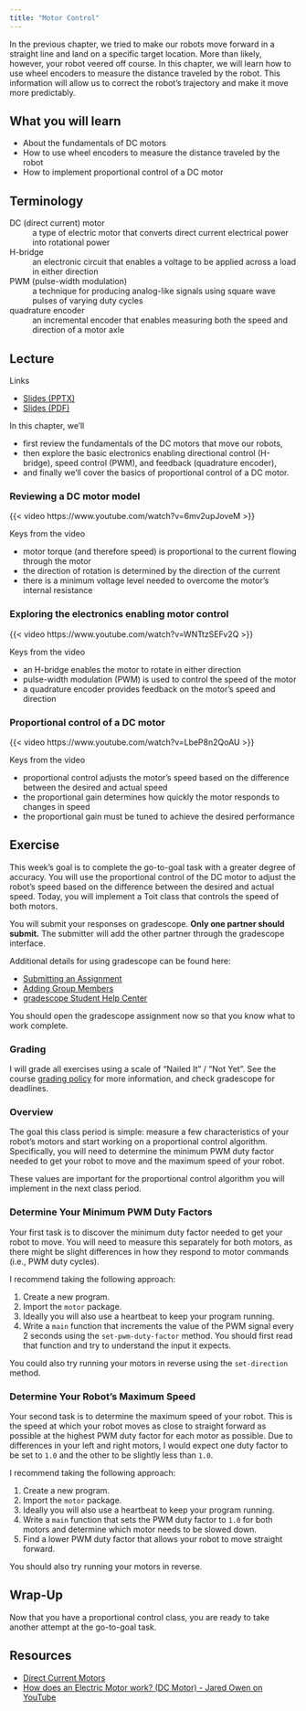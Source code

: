```yaml
---
title: "Motor Control"
---
```


<!-- TODO: homemade motor. encoder. bridge -->

In the previous chapter, we tried to make our robots move forward in a straight line and land on a specific target location. More than likely, however, your robot veered off course. In this chapter, we will learn how to use wheel encoders to measure the distance traveled by the robot. This information will allow us to correct the robot's trajectory and make it move more predictably.

## What you will learn

- About the fundamentals of DC motors
- How to use wheel encoders to measure the distance traveled by the robot
- How to implement proportional control of a DC motor

## Terminology

DC (direct current) motor
: a type of electric motor that converts direct current electrical power into rotational power

H-bridge
: an electronic circuit that enables a voltage to be applied across a load in either direction

PWM (pulse-width modulation)
: a technique for producing analog-like signals using square wave pulses of varying duty cycles

quadrature encoder
: an incremental encoder that enables measuring both the speed and direction of a motor axle

## Lecture

Links

- [Slides (PPTX)](../_static/lectures/07-MotorControl.pptx)
- [Slides (PDF)](../_static/lectures/07-MotorControl.pdf)

In this chapter, we'll

- first review the fundamentals of the DC motors that move our robots,
- then explore the basic electronics enabling directional control (H-bridge), speed control (PWM), and feedback (quadrature encoder),
- and finally we'll cover the basics of proportional control of a DC motor.

### Reviewing a DC motor model

{{< video https://www.youtube.com/watch?v=6mv2upJoveM >}}

Keys from the video

- motor torque (and therefore speed) is proportional to the current flowing through the motor
- the direction of rotation is determined by the direction of the current
- there is a minimum voltage level needed to overcome the motor's internal resistance

### Exploring the electronics enabling motor control

{{< video https://www.youtube.com/watch?v=WNTtzSEFv2Q >}}

Keys from the video

- an H-bridge enables the motor to rotate in either direction
- pulse-width modulation (PWM) is used to control the speed of the motor
- a quadrature encoder provides feedback on the motor's speed and direction

### Proportional control of a DC motor

{{< video https://www.youtube.com/watch?v=LbeP8n2QoAU >}}

Keys from the video

- proportional control adjusts the motor's speed based on the difference between the desired and actual speed
- the proportional gain determines how quickly the motor responds to changes in speed
- the proportional gain must be tuned to achieve the desired performance

## Exercise

This week's goal is to complete the go-to-goal task with a greater degree of accuracy. You will use the proportional control of the DC motor to adjust the robot's speed based on the difference between the desired and actual speed. Today, you will implement a Toit class that controls the speed of both motors.

You will submit your responses on gradescope. **Only one partner should submit.** The submitter will add the other partner through the gradescope interface.

Additional details for using gradescope can be found here:

- [Submitting an Assignment](https://help.gradescope.com/article/ccbpppziu9-student-submit-work)
- [Adding Group Members](https://help.gradescope.com/article/m5qz2xsnjy-student-add-group-members)
- [gradescope Student Help Center](https://help.gradescope.com/category/cyk4ij2dwi-student-workflow)

You should open the gradescope assignment now so that you know what to work complete.

### Grading

I will grade all exercises using a scale of "Nailed It" / "Not Yet". See the course [grading policy](../index.qmd#grading) for more information, and check gradescope for deadlines.

### Overview

The goal this class period is simple: measure a few characteristics of your robot's motors and start working on a proportional control algorithm. Specifically, you will need to determine the minimum PWM duty factor needed to get your robot to move and the maximum speed of your robot.

These values are important for the proportional control algorithm you will implement in the next class period.

### Determine Your Minimum PWM Duty Factors

Your first task is to discover the minimum duty factor needed to get your robot to move. You will need to measure this separately for both motors, as there might be slight differences in how they respond to motor commands (i.e., PWM duty cycles).

I recommend taking the following approach:

1. Create a new program.
2. Import the `motor` package.
3. Ideally you will also use a heartbeat to keep your program running.
4. Write a `main` function that increments the value of the PWM signal every 2 seconds using the `set-pwm-duty-factor` method. You should first read that function and try to understand the input it expects.

You could also try running your motors in reverse using the `set-direction` method.

### Determine Your Robot's Maximum Speed

Your second task is to determine the maximum speed of your robot. This is the speed at which your robot moves as close to straight forward as possible at the highest PWM duty factor for each motor as possible. Due to differences in your left and right motors, I would expect one duty factor to be set to `1.0` and the other to be slightly less than `1.0`.

I recommend taking the following approach:

1. Create a new program.
2. Import the `motor` package.
3. Ideally you will also use a heartbeat to keep your program running.
4. Write a `main` function that sets the PWM duty factor to `1.0` for both motors and determine which motor needs to be slowed down.
5. Find a lower PWM duty factor that allows your robot to move straight forward.

You should also try running your motors in reverse.

## Wrap-Up

Now that you have a proportional control class, you are ready to take another attempt at the go-to-goal task.

## Resources

- [Direct Current Motors](https://www.nagwa.com/en/explainers/246108560531/)
- [How does an Electric Motor work? (DC Motor) - Jared Owen on YouTube](https://www.youtube.com/watch?app=desktop&v=CWulQ1ZSE3c)
